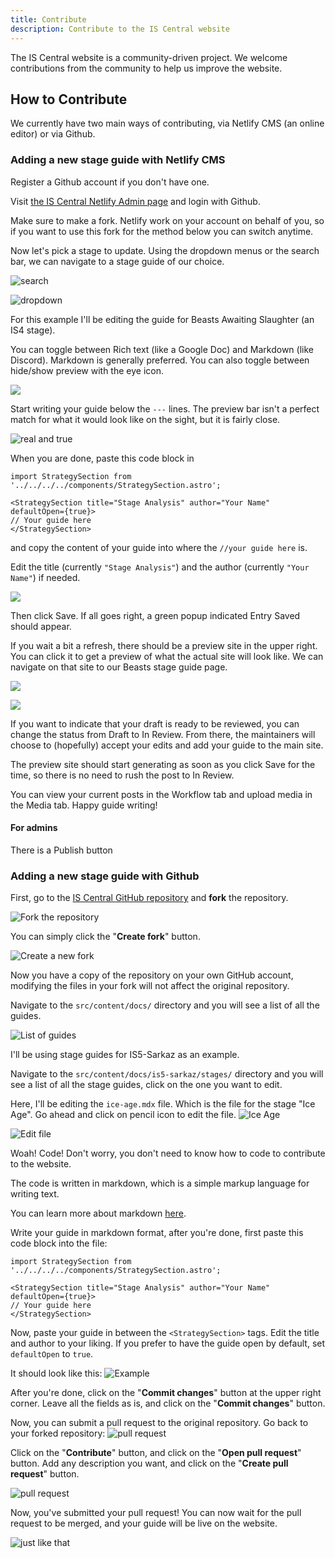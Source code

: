 ```yaml
---
title: Contribute
description: Contribute to the IS Central website
---
```

The IS Central website is a community-driven project. We welcome contributions from the community to help us improve the website.

## How to Contribute

We currently have two main ways of contributing, via Netlify CMS (an online editor) or via Github.

### Adding a new stage guide with Netlify CMS

Register a Github account if you don't have one.

Visit [the IS Central Netlify Admin page](https://is-central.netlify.app/admin/index.html#/) and login with Github.

Make sure to make a fork. Netlify work on your account on behalf of you, so if you want to use this fork for the method below you can switch anytime.

Now let's pick a stage to update. Using the dropdown menus or the search bar, we can navigate to a stage guide of our choice. 

![search](/contribute/netlify-stage-guide-1.png)

![dropdown](/contribute/netlify-stage-guide-2.png)

For this example I'll be editing the guide for Beasts Awaiting Slaughter (an IS4 stage).

You can toggle between Rich text (like a Google Doc) and Markdown (like Discord). Markdown is generally preferred. You can also toggle between hide/show preview with the eye icon.

![](/contribute/netlify-stage-guide-3.png)

Start writing your guide below the `---` lines. The preview bar isn't a perfect match for what it would look like on the sight, but it is fairly close.

![real and true](/contribute/netlify-stage-guide-4.png)

When you are done, paste this code block in

```
import StrategySection from '../../../../components/StrategySection.astro';

<StrategySection title="Stage Analysis" author="Your Name" defaultOpen={true}>
// Your guide here
</StrategySection>
```

and copy the content of your guide into where the `//your guide here` is.

Edit the title (currently `"Stage Analysis"`) and the author (currently `"Your Name"`) if needed.

![](/contribute/netlify-stage-guide-5.png)

Then click Save. If all goes right, a green popup indicated Entry Saved should appear.

If you wait a bit a refresh, there should be a preview site in the upper right. You can click it to get a preview of what the actual site will look like. We can navigate on that site to our Beasts stage guide page.

![](/contribute/netlify-stage-guide-6.png)

![](/contribute/netlify-stage-guide-7.png)

If you want to indicate that your draft is ready to be reviewed, you can change the status from Draft to In Review. From there, the maintainers will choose to (hopefully) accept your edits and add your guide to the main site.

The preview site should start generating as soon as you click Save for the time, so there is no need to rush the post to In Review.

You can view your current posts in the Workflow tab and upload media in the Media tab. Happy guide writing!

#### For admins

There is a Publish button

### Adding a new stage guide with Github

First, go to the [IS Central GitHub repository](https://github.com/IS-Central/is-central) and **fork** the repository.

![Fork the repository](/contribute/fork.png)

You can simply click the "**Create fork**" button.

![Create a new fork](/contribute/create-fork.png)

Now you have a copy of the repository on your own GitHub account, modifying the files in your fork will not affect the original repository.

Navigate to the `src/content/docs/` directory and you will see a list of all the guides.

![List of guides](/contribute/list-of-guides.png)

I'll be using stage guides for IS5-Sarkaz as an example.

Navigate to the `src/content/docs/is5-sarkaz/stages/` directory and you will see a list of all the stage guides, click on the one you want to edit.

Here, I'll be editing the `ice-age.mdx` file. Which is the file for the stage "Ice Age". Go ahead and click on pencil icon to edit the file.
![Ice Age](/contribute/ice-age-example.png)

![Edit file](/contribute/editing.png)

Woah! Code! Don't worry, you don't need to know how to code to contribute to the website.

The code is written in markdown, which is a simple markup language for writing text.

You can learn more about markdown [here](https://www.markdownguide.org/getting-started/).

Write your guide in markdown format, after you're done, first paste this code block into the file:

```
import StrategySection from '../../../../components/StrategySection.astro';

<StrategySection title="Stage Analysis" author="Your Name" defaultOpen={true}>
// Your guide here
</StrategySection>
```

Now, paste your guide in between the `<StrategySection>` tags. Edit the title and author to your liking. If you prefer to have the guide open by default, set `defaultOpen` to `true`.

It should look like this:
![Example](/contribute/edited-ice-age.png)

After you're done, click on the "**Commit changes**" button at the upper right corner.
Leave all the fields as is, and click on the "**Commit changes**" button.

Now, you can submit a pull request to the original repository. Go back to your forked repository:
![pull request](/contribute/pull-request.png)

Click on the "**Contribute**" button, and click on the "**Open pull request**" button.
Add any description you want, and click on the "**Create pull request**" button.

![pull request](/contribute/create-pull.png)

Now, you've submitted your pull request! You can now wait for the pull request to be merged, and your guide will be live on the website.

![just like that](/contribute/just-like-that.png)
